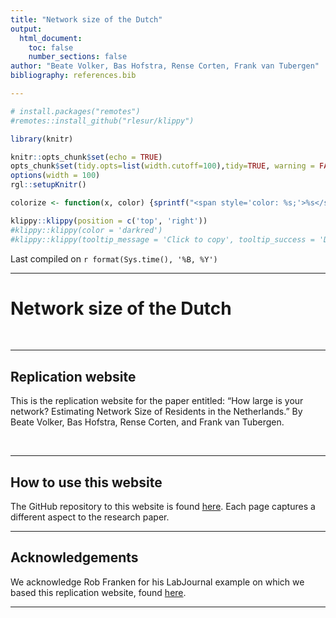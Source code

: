 ```yaml
---
title: "Network size of the Dutch"
output:
  html_document:
    toc: false
    number_sections: false
author: "Beate Volker, Bas Hofstra, Rense Corten, Frank van Tubergen"
bibliography: references.bib

---
```


```r
# install.packages("remotes")
#remotes::install_github("rlesur/klippy")
``` 

```r
library(knitr)

knitr::opts_chunk$set(echo = TRUE)
opts_chunk$set(tidy.opts=list(width.cutoff=100),tidy=TRUE, warning = FALSE, message = FALSE,comment = "#>", cache=TRUE, class.source=c("test"), class.output=c("test2"))
options(width = 100)
rgl::setupKnitr()

colorize <- function(x, color) {sprintf("<span style='color: %s;'>%s</span>", color, x) }

```

```r
klippy::klippy(position = c('top', 'right'))
#klippy::klippy(color = 'darkred')
#klippy::klippy(tooltip_message = 'Click to copy', tooltip_success = 'Done')
```

Last compiled on `r format(Sys.time(), '%B, %Y')`  


----



# Network size of the Dutch



<br>

----

## Replication website

This is the replication website for the paper entitled: "How large is your network? Estimating Network Size of Residents in the Netherlands." By Beate Volker, Bas Hofstra, Rense Corten, and Frank van Tubergen. 

<br>

----

## How to use this website

The GitHub repository to this website is found [here](https://github.com/bhofstra/netsize_dutch). Each page captures a different aspect to the research paper. 
<br>

----

## Acknowledgements

We acknowledge Rob Franken for his LabJournal example on which we based this replication website, found [here](https://github.com/robfranken/LabJournal).  


----






